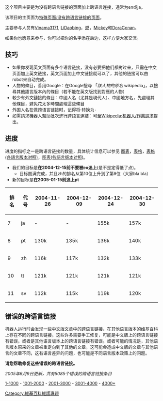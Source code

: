 {{维基专题状态|inactive}}
这个项目主要是为没有跨语言链接的页面加上跨语言连接，通常为en或ja。

该项目的主页面为[[Special:无跨维基链接页面|特殊页面:没有跨语言链接的页面]]。

主要参与人员有[[User:Vinama3171|Vinama3171]], [[User:LiDaobing|LiDaobing]]，[[User:燃|燃]]，[[User:Mickeymousechen|Mickey]]和[[User:DoraConan|DoraConan]]。

如果你也愿意来参与，你可以把你的名字添在后边，这样方便大家交流。

==技巧==
*如果你发现英文页面有多个语言链接，没有必要把他们都拷过来，只需在中文页面加上英文链接，英文页面加上中文链接就可以了，其他的链接可以由robot来自动完成。
*人物的條目，善用Google：在Google搜尋 「''該人物的原名'' wikipedia」，以搜尋其他語言版本內的條目（若不能在英文版找到對應的人物）
*較少有外文鏈接的條目：中國人名（尤其是現代人）、中國地方名，先處理其他條目，避免花太多時間處理這些條目
*外国人名在做跨语言链接时，记得将'''·'''转换为<code>&#183;</code>
*如需請求機器人幫助批次進行跨語言連結：可至[[Wikipedia:机器人/作業請求|Wikipedia:机器人/作業請求]]提出。

==进度==
进度的指标之一是跨语言链接的数量，具体统计信息可以参见 [http://en.wikipedia.org/wikistats/ZH/ChartsWikipediaZH.htm#4 图表]，[http://en.wikipedia.org/wikistats/ZH/TablesWikipediaZH.htm 表格]，[http://en.wikipedia.org/wikistats/ZH/TablesDatabaseWikiLinks.htm 表格(各語言版本对照)]，[http://en.wikipedia.org/wikistats/ZH/PlotsPngDatabaseWikiLinks.htm#p2 图表(各語言版本对照)]。

*我们的目标是'''在2004-12-15前不要被eo追上'''(是不是定得低了点)。
**目标圆满完成，并且zh的排名从第10位上升到了第9位（大家bla bla）
*新的目标是'''在2005-01-15前追上pt'''

{| border=1
! 排名 !! 代号 !! 2004-11-26 !! 2004-12-09 !! 2004-12-24 !! 2004-12-30
|-
| 7 || ja || - || - || 155k || 157k
|-
| 8  || pt || 130k || 135k || 136k || 140k
|-
| 9 || zh || 116k || 117k || 132k || 133k
|-
| 10 || tt || 121k || 121k || 121k || 121k
|-
| 11 || sv || 112k || 115k || 119k || 120k
|}

==错误的跨语言链接==

机器人运行时会发现一些中文版文章中的跨语言链接，在其他语言版本的维基百科上存在不同的跨语言链接。这些许多需要手工修复，可能是中文版上的跨语言链接有错误，或者是其他语言版本上的跨语言链接有错误。或者可能的情况是，其他语言版本原来的文章被重定向到了其他的文章。这可能会造成中文版的文章与其他语言的文章不同，这有语言差异的问题，也可能是不同语言版本政策上的问题。

'''请您帮助修复这些错误的跨语言链接。'''

''2005年6月9日更新，共有5085个错误的跨语言链接条目''

[[Wikipedia:专题/跨语言链接/错误1|1-1000]] - [[Wikipedia:专题/跨语言链接/错误2|1001-2000]] - [[Wikipedia:专题/跨语言链接/错误3|2001-3000]] - [[Wikipedia:专题/跨语言链接/错误4|3001-4000]] - [[Wikipedia:专题/跨语言链接/错误5|4000+]]

{{WikiProject Footer}}
[[Category:維基百科維護專題|Category:維基百科維護專題]]